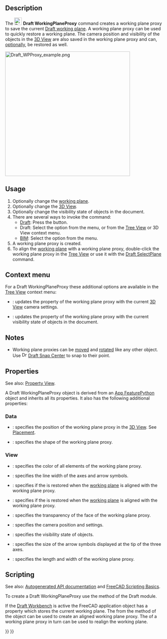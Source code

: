 <languages/>

{{Docnav
|[[Draft_ToggleDisplayMode|ToggleDisplayMode]]
|[[Draft_ApplyStyle|ApplyStyle]]
|[[Draft_Workbench|Draft]]
|IconL=Draft_ToggleDisplayMode.svg
|IconR=Draft_ApplyStyle.svg
|IconC=Workbench_Draft.svg
}}

{{GuiCommand
|Name=Draft WorkingPlaneProxy
|MenuLocation=Utilities → Working Plane Proxy<br>Utils → Working Plane Proxy
|Workbenches=[[Draft_Workbench|Draft]], [[BIM_Workbench|BIM]]
|SeeAlso=[[Draft_SelectPlane|Draft SelectPlane]]
}}

==Description== 

The [[Image:Draft_WorkingPlaneProxy.svg|24px]] '''Draft WorkingPlaneProxy''' command creates a working plane proxy to save the current [[Draft_SelectPlane|Draft working plane]]. A working plane proxy can be used to quickly restore a working plane. The camera position and visibility of the objects in the [[3D_View|3D View]] are also saved in the working plane proxy and can, [[#Properties|optionally]], be restored as well.

[[Image:Draft WPProxy example.png|400px]]
{{Caption|Three working plane proxies showing different orientations and offsets}}

==Usage== 

# Optionally change the [[Draft_SelectPlane|working plane]].
# Optionally change the [[3D_View|3D View]].
# Optionally change the visibility state of objects in the document.
# There are several ways to invoke the command:
#* [[Draft_Workbench|Draft]]: Press the {{Button|[[Image:Draft_WorkingPlaneProxy.svg|16px]] [[Draft_WorkingPlaneProxy|Working Plane Proxy]]}} button.
#* Draft: Select the {{MenuCommand|Utilities → [[Image:Draft_WorkingPlaneProxy.svg|16px]] Working Plane Proxy}} option from the menu, or from the [[Tree_View|Tree View]] or 3D View context menu.
#* [[BIM_Workbench|BIM]]: Select the {{MenuCommand|Utils → [[Image:Draft_WorkingPlaneProxy.svg|16px]] Working Plane Proxy}} option from the menu.
# A working plane proxy is created.
# To align the [[Draft_SelectPlane|working plane]] with a working plane proxy, double-click the working plane proxy in the [[Tree_View|Tree View]] or use it with the [[Draft_SelectPlane|Draft SelectPlane]] command.

== Context menu ==

For a Draft WorkingPlaneProxy these additional options are available in the [[Tree_View|Tree View]] context menu:

* {{MenuCommand|[[Image:Draft_SelectPlane.svg|16px]] Save Camera Position}}: updates the {{PropertyView|View Data}} property of the working plane proxy with the current [[3D_View|3D View]] camera settings.
* {{MenuCommand|[[Image:Draft_SelectPlane.svg|16px]] Save Visibility of Objects}}: updates the {{PropertyView|Visibility Map}} property of the working plane proxy with the current visibility state of objects in the document.

==Notes==

* Working plane proxies can be [[Draft_Move|moved]] and [[Draft_Rotate|rotated]] like any other object. Use [[Image:Draft_Snap_Center.svg|16px]] [[Draft_Snap_Center|Draft Snap Center]] to snap to their {{PropertyData|Placement}} point.

==Properties==

See also: [[Property_View|Property View]].

A Draft WorkingPlaneProxy object is derived from an [[App_FeaturePython|App FeaturePython]] object and inherits all its properties. It also has the following additional properties:

=== Data ===

{{TitleProperty|Base}}

* {{PropertyData|Placement|Placement}}: specifies the position of the working plane proxy in the [[3D_View|3D View]]. See [[Placement|Placement]].
* {{PropertyData|Shape|Shape|Hidden}}: specifies the shape of the working plane proxy.

=== View ===

{{TitleProperty|Base}}

* {{PropertyView|Line Color|Color}}: specifies the color of all elements of the working plane proxy.
* {{PropertyView|Line Width|Float}}: specifies the line width of the axes and arrow symbols.
* {{PropertyView|Restore State|Bool}}: specifies if the {{PropertyView|Visibility Map}} is restored when the [[Draft_SelectPlane|working plane]] is aligned with the working plane proxy.
* {{PropertyView|Restore View|Bool}}: specifies if the {{PropertyView|View Data}} is restored when the [[Draft_SelectPlane|working plane]] is aligned with the working plane proxy.
* {{PropertyView|Transparency|Percent}}: specifies the transparency of the face of the working plane proxy.
* {{PropertyView|View Data|FloatList}}: specifies the camera position and settings.
* {{PropertyView|Visibility Map|Map|Hidden}}: specifies the visibility state of objects.

{{TitleProperty|Draft}}

* {{PropertyView|Arrow Size|Length}}: specifies the size of the arrow symbols displayed at the tip of the three axes.
* {{PropertyView|Display Size|Length}}: specifies the length and width of the working plane proxy.

==Scripting==

See also: [https://freecad.github.io/SourceDoc/ Autogenerated API documentation] and [[FreeCAD_Scripting_Basics|FreeCAD Scripting Basics]].

To create a Draft WorkingPlaneProxy use the {{incode|make_workingplaneproxy}} method of the Draft module.

If the [[Draft_Workbench|Draft Workbench]] is active the FreeCAD application object has a {{incode|DraftWorkingPlane}} property which stores the current working plane. The {{Incode|Placement}} from the {{Incode|getPlacement}} method of the {{incode|DraftWorkingPlane}} object can be used to create an aligned working plane proxy. The {{Incode|Placement}} of a working plane proxy in turn can be used to realign the working plane.

{{Code|code=
# This code only works if the Draft Workbench is active!

import FreeCAD as App
import FreeCADGui as Gui
import Draft

doc = App.newDocument()

workplane = App.DraftWorkingPlane
place = workplane.getPlacement()

proxy = Draft.make_workingplaneproxy(place)
proxy.ViewObject.DisplaySize = 3000
proxy.ViewObject.ArrowSize = 200

axis2 = App.Vector(1, 1, 1)
point2 = App.Vector(3000, 0, 0)
place2 = App.Placement(point2, App.Rotation(axis2, 90))

proxy2 = Draft.make_workingplaneproxy(place2)
proxy2.ViewObject.DisplaySize = 3000
proxy2.ViewObject.ArrowSize = 200

workplane.setFromPlacement(proxy2.Placement, rebase=True)
Gui.Snapper.setGrid()

doc.recompute()
}}


{{Docnav
|[[Draft_ToggleDisplayMode|ToggleDisplayMode]]
|[[Draft_ApplyStyle|ApplyStyle]]
|[[Draft_Workbench|Draft]]
|IconL=Draft_ToggleDisplayMode.svg
|IconR=Draft_ApplyStyle.svg
|IconC=Workbench_Draft.svg
}}

{{Draft Tools navi{{#translation:}}}}
{{Userdocnavi{{#translation:}}}}